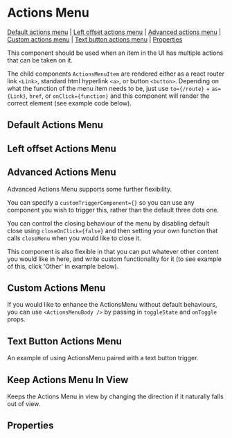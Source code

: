 
<Meta of={stories} />

# Actions Menu

[Default actions menu](#default-actions-menu) | [Left offset actions menu](#left-offset-actions-menu) | [Advanced actions menu](#advanced-actions-menu) | [Custom actions menu](#custom-actions-menu) | [Text button actions menu](#text-button-actions-menu) | [Properties](#properties)

This component should be used when an item in the UI has multiple actions that can be taken on it.

The child components `ActionsMenuItem` are rendered either as a react router link `<Link>`, standard html hyperlink `<a>`, or button `<button>`. Depending on what the function of the menu item needs to be, just use `to={/route}` + `as={Link}`, `href`, or `onClick={function}` and this component will render the correct element (see example code below).

## Default Actions Menu

<Canvas>
  <Story id="components-actionsmenu--default-actions-menu" />
</Canvas>

## Left offset Actions Menu

<Canvas>
  <Story id="components-actionsmenu--left-offset-actions-menu" />
</Canvas>

## Advanced Actions Menu

Advanced Actions Menu supports some further flexibility.

You can specify a `customTriggerComponent={}` so you can use any component you wish to trigger this, rather than the default three dots one.

You can control the closing behaviour of the menu by disabling default close using `closeOnClick={false}` and then setting your own function that calls `closeMenu` when you would like to close it.

This component is also flexible in that you can put whatever other content you would like in here, and write custom functionality for it (to see example of this, click 'Other' in example below).

<Canvas>
  <Story id="components-actionsmenu--advanced-actions-menu" />
</Canvas>

## Custom Actions Menu

If you would like to enhance the ActionsMenu without default behaviours, you can use `<ActionsMenuBody />` by passing in `toggleState` and `onToggle` props.

<Canvas>
  <Story id="components-actionsmenu--custom-actions-menu" />
</Canvas>

## Text Button Actions Menu

An example of using ActionsMenu paired with a text button trigger.

<Canvas>
  <Story id="components-actionsmenu--text-button-actions-menu" />
</Canvas>

## Keep Actions Menu In View

Keeps the Actions Menu in view by changing the direction if it naturally falls out of view.

<Canvas>
  <Story id="components-actionsmenu--keep-in-view-example" />
</Canvas>

## Properties

<Controls />
